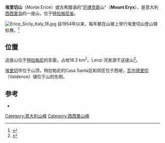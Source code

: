 {{Infobox mountain
|name= 埃里切山
| other_name        = 
|photo= Nubia - saline e vetta d'Erice.JPG
| location          = 意大利[[西西里岛|西西里岛]][[特拉帕尼省|特拉帕尼省]]
| elevation_m       = 840
| coordinates       = {{coord|38.03529|N|12.59214|E|type:mountain_scale:100000|format=dms|display=inline,title}}
}}
'''埃里切山'''（Monte Erice）或古希腊语的“[[厄律克斯|厄律克斯]]山”（'''Mount Eryx'''），是意大利[[西西里岛|西西里岛]]的一座山，位于[[特拉帕尼省|特拉帕尼省]]。

[[File:Erice_Sicily_Italy_18.jpg|thumb]]
自1954年以来，每年都在山坡上举行埃里切山登山锦标赛。<ref>{{cite web|url=http://www.acisport.it/it/home|title=ACI Sport - Sito ufficiale|website=www.acisport.it|accessdate=2020-07-06|archive-date=2011-10-03|archive-url=https://web.archive.org/web/20111003145023/http://www.acisportitalia.it/ABARTH_EU/home/ing/1237/Three-new-drivers-and-a-come-back-at-the-Red-Bull-Ring|dead-url=no}}</ref>

==位置==
这座山位于[[特拉帕尼|特拉帕尼]]的东面，占地18.3 km<sup>2</sup>。Lenzi 河发源于这座山<ref>{{Cite web |url=http://www.sitr.regione.sicilia.it/pai/relaz_lenzi_baiata/relaz_lenzi_baiata-5.html |title=存档副本 |accessdate=2020-07-06 |archive-date=2015-11-26 |archive-url=https://web.archive.org/web/20151126173635/http://www.sitr.regione.sicilia.it/pai/relaz_lenzi_baiata/relaz_lenzi_baiata-5.html |dead-url=no }}</ref>。

[[埃里切|埃里切]]市位于山顶，特拉帕尼的Casa Santa区和郊区位于西坡，[[瓦尔德里切|瓦尔德里切]]（Valderice）镇位于山的东侧。

==参考==
<references/>
*{{cite web|url=http://www.regione.sicilia.it/presidenza/ucomrifiuti/acque/DOCUMENTI/DOCUMENTI_E/E3/TRAPANI/Monte%20Erice.pdf|author=Regional Government of Sicily|title=Corpo Idrico Sotterraneo: Monte Erice|accessdate=2020-07-06|archive-date=2016-03-05|archive-url=https://web.archive.org/web/20160305002644/http://www.regione.sicilia.it/presidenza/ucomrifiuti/acque/DOCUMENTI/DOCUMENTI_E/E3/TRAPANI/Monte%20Erice.pdf|dead-url=no}}
[[Category:意大利山峰|Category:意大利山峰]]
[[Category:西西里山峰|Category:西西里山峰]]